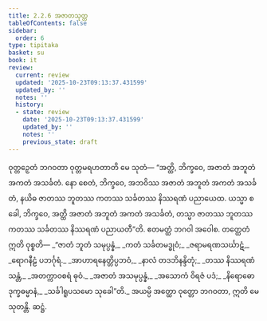 ```yaml
---
title: 2.2.6 အဇာတသုတ္တ
tableOfContents: false
sidebar:
  order: 6
type: tipitaka
basket: su
book: it
review:
  current: review
  updated: '2025-10-23T09:13:37.431599'
  updated_by: ''
  notes: ''
  history:
  - state: review
    date: '2025-10-23T09:13:37.431599'
    updated_by: ''
    notes: ''
    previous_state: draft
---
```



<ReviewStatus review={frontmatter.review} showDetails={true} />

<HypothesisAnnotation frontmatter={frontmatter} />

<DynamicBreadcrumb />

<Division number="43" book="it" e="ch" v="18" p="220">

<Paragraph number="272" book="it">
ဝုတ္တဉှေတံ ဘဂဝတာ ဝုတ္တမရဟတာတိ မေ သုတံ—
</Paragraph>

<Paragraph number="273" book="it">
“အတ္ထိ, ဘိက္ခဝေ, အဇာတံ အဘူတံ အကတံ အသင်္ခတံ. နော စေတံ, ဘိက္ခဝေ, အဘဝိဿ အဇာတံ အဘူတံ အကတံ အသင်္ခတံ, နယိဓ ဇာတဿ ဘူတဿ ကတဿ သင်္ခတဿ နိဿရဏံ ပညာယေထ. ယသ္မာ စ ခေါ, ဘိက္ခဝေ, အတ္ထိ အဇာတံ အဘူတံ အကတံ အသင်္ခတံ, တသ္မာ ဇာတဿ ဘူတဿ ကတဿ သင်္ခတဿ နိဿရဏံ ပညာယတီ”တိ. ဧတမတ္ထံ ဘဂဝါ အဝေါစ. တတ္ထေတံ ဣတိ ဝုစ္စတိ—
</Paragraph>

<Paragraph number="274" type="verses" book="it">
_“ဇာတံ ဘူတံ သမုပ္ပန္နံ,_  
_ကတံ သင်္ခတမဒ္ဓုဝံ;_  
_ဇရာမရဏသင်္ဃာဋံ,_  
_ရောဂနီဠံ ပဘင်္ဂုရံ._  

</Paragraph>

<Paragraph number="275" type="verses" book="it">
_အာဟာရနေတ္တိပ္ပဘဝံ,_  
_နာလံ တဒဘိနန္ဒိတုံ;_  
_တဿ နိဿရဏံ သန္တံ,_  
_အတက္ကာဝစရံ ဓုဝံ._  

</Paragraph>

<Paragraph number="276" type="verses" book="it">
_အဇာတံ အသမုပ္ပန္နံ,_  
_အသောကံ ဝိရဇံ ပဒံ;_  
_နိရောဓော ဒုက္ခဓမ္မာနံ,_  
_သင်္ခါရူပသမော သုခေါ”တိ._  

</Paragraph>

<Paragraph number="277" book="it">
အယမ္ပိ အတ္ထော ဝုတ္တော ဘဂဝတာ, ဣတိ မေ သုတန္တိ.

</Paragraph>
</Division>

<Paragraph number="278" type="center" book="it">
ဆဋ္ဌံ.
</Paragraph>